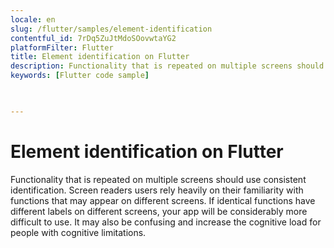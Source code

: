 ```yaml
---
locale: en
slug: /flutter/samples/element-identification
contentful_id: 7rDq5ZuJtMdoSOovwtaYG2
platformFilter: Flutter
title: Element identification on Flutter
description: Functionality that is repeated on multiple screens should use consistent identification.
keywords: [Flutter code sample]


	
---
```


# Element identification on Flutter

Functionality that is repeated on multiple screens should use consistent identification. Screen readers users rely heavily on their familiarity with functions that may appear on different screens. If identical functions have different labels on different screens, your app will be considerably more difficult to use. It may also be confusing and increase the cognitive load for people with cognitive limitations.

<CodeSample id="element-identification" locale="en" platform="flutter"/>